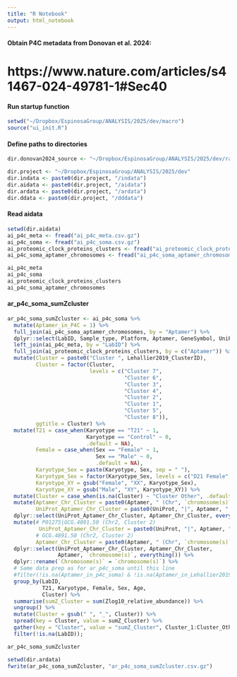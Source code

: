 ```yaml
---
title: "R Notebook"
output: html_notebook
---
```


#### Obtain P4C metadata from Donovan et al. 2024:
# https://www.nature.com/articles/s41467-024-49781-1#Sec40

#### Run startup function
```r
setwd("~/Dropbox/EspinosaGroup/ANALYSIS/2025/dev/macro")
source("ui_init.R")
```

#### Define paths to directories
```r
dir.donovan2024_source <- "~/Dropbox/EspinosaGroup/ANALYSIS/2025/dev/rawdata/Donovan2024_syn31481952.5"

dir.project <- "~/Dropbox/EspinosaGroup/ANALYSIS/2025/dev"
dir.indata <- paste0(dir.project, "/indata")
dir.aidata <- paste0(dir.project, "/aidata")
dir.ardata <- paste0(dir.project, "/ardata")
dir.ddata <- paste0(dir.project, "/dddata")
```

#### Read aidata
```r
setwd(dir.aidata)
ai_p4c_meta <- fread("ai_p4c_meta.csv.gz")
ai_p4c_soma <- fread("ai_p4c_soma.csv.gz")
ai_proteomic_clock_proteins_clusters <- fread("ai_proteomic_clock_proteins_clusters.csv.gz")
ai_p4c_soma_aptamer_chromosomes <- fread("ai_p4c_soma_aptamer_chromosomes.csv.gz")

ai_p4c_meta
ai_p4c_soma
ai_proteomic_clock_proteins_clusters
ai_p4c_soma_aptamer_chromosomes
```

#### ar_p4c_soma_sumZcluster
```r
ar_p4c_soma_sumZcluster <- ai_p4c_soma %>%
  mutate(Aptamer_in_P4C = 1) %>%
  full_join(ai_p4c_soma_aptamer_chromosomes, by = "Aptamer") %>%
  dplyr::select(LabID, Sample_type, Platform, Aptamer, GeneSymbol, UniProt, `chromosome(s)`, everything()) %>%
  left_join(ai_p4c_meta, by = "LabID") %>%
  full_join(ai_proteomic_clock_proteins_clusters, by = c("Aptamer")) %>%
  mutate(Cluster = paste0("Cluster ", Lehallier2019_ClusterID),
         Cluster = factor(Cluster,
                          levels = c("Cluster 7",
                                     "Cluster 6", 
                                     "Cluster 3",
                                     "Cluster 4", 
                                     "Cluster 2", 
                                     "Cluster 1",
                                     "Cluster 5",
                                     "Cluster 8")),
         ggtitle = Cluster) %>%
  mutate(T21 = case_when(Karyotype == "T21" ~ 1,
                         Karyotype == "Control" ~ 0,
                         .default = NA),
         Female = case_when(Sex == "Female" ~ 1,
                            Sex == "Male" ~ 0,
                            .default = NA),
         Karyotype_Sex = paste(Karyotype, Sex, sep = " "),
         Karyotype_Sex = factor(Karyotype_Sex, levels = c("D21 Female", "D21 Male", "T21 Female", "T21 Male")),
         Karyotype_XY = gsub("Female", "XX", Karyotype_Sex),
         Karyotype_XY = gsub("Male", "XY", Karyotype_XY)) %>%
  mutate(Cluster = case_when(is.na(Cluster) ~ "Cluster Other", .default = Cluster)) %>%
  mutate(Aptamer_Chr_Cluster = paste0(Aptamer, " (Chr", `chromosome(s)`, ", ", Cluster, ")"),
         UniProt_Aptamer_Chr_Cluster = paste0(UniProt, "|", Aptamer, " (Chr", `chromosome(s)`, ", ", Cluster, ")")) %>%
  dplyr::select(UniProt_Aptamer_Chr_Cluster, Aptamer_Chr_Cluster, everything()) %>%
  mutate(# P01275|GCG.4891.50 (Chr2, Cluster 2)
          UniProt_Aptamer_Chr_Cluster = paste0(UniProt, "|", Aptamer, " (Chr", `chromosome(s)`, ", ", Cluster, ")"),
         # GCG.4891.50 (Chr2, Cluster 2)
         Aptamer_Chr_Cluster = paste0(Aptamer, " (Chr", `chromosome(s)`, ", ", Cluster, ")")) %>%
  dplyr::select(UniProt_Aptamer_Chr_Cluster, Aptamer_Chr_Cluster,
                Aptamer, `chromosome(s)`, everything()) %>%
  dplyr::rename(`Chromosome(s)` = `chromosome(s)`) %>%
  # Same data prep as for ar_p4c_soma until this line
  #filter(!is.na(Aptamer_in_p4c_soma) & !is.na(Aptamer_in_Lehallier2019)) %>%
  group_by(LabID,
           T21, Karyotype, Female, Sex, Age,
           Cluster) %>%
  summarise(sumZ_Cluster = sum(Zlog10_relative_abundance)) %>%
  ungroup() %>%
  mutate(Cluster = gsub(" ", "_", Cluster)) %>%
  spread(key = Cluster, value = sumZ_Cluster) %>%
  gather(key = "Cluster", value = "sumZ_Cluster", Cluster_1:Cluster_Other) %>%
  filter(!is.na(LabID));

ar_p4c_soma_sumZcluster
```

```r
setwd(dir.ardata)
fwrite(ar_p4c_soma_sumZcluster, "ar_p4c_soma_sumZcluster.csv.gz")
```
